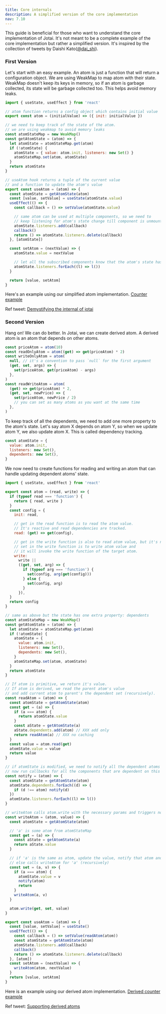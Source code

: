 ```yaml
---
title: Core internals
description: A simplified version of the core implementation
nav: 7.10
---
```


This guide is beneficial for those who want to understand the core implementation of Jotai. It's not meant to be a complete example of the
core implementation but rather a simplified version. It's inspired by the collection of tweets by Daishi Kato([@dai_shi](https://twitter.com/dai_shi)).

### First Version

Let's start with an easy example. An atom is just a function that will return a configuration object. We are using WeakMap to map atom with their state.
WeakMap doesn't keep its keys in memory, so if an atom is garbage collected, its state will be garbage collected too. This helps avoid memory leaks.

```js
import { useState, useEffect } from 'react'

// atom function returns a config object which contains initial value
export const atom = (initialValue) => ({ init: initialValue })

// we need to keep track of the state of the atom.
// we are using weakmap to avoid memory leaks
const atomStateMap = new WeakMap()
const getAtomState = (atom) => {
  let atomState = atomStateMap.get(atom)
  if (!atomState) {
    atomState = { value: atom.init, listeners: new Set() }
    atomStateMap.set(atom, atomState)
  }
  return atomState
}

// useAtom hook returns a tuple of the current value
// and a function to update the atom's value
export const useAtom = (atom) => {
  const atomState = getAtomState(atom)
  const [value, setValue] = useState(atomState.value)
  useEffect(() => {
    const callback = () => setValue(atomState.value)

    // same atom can be used at multiple components, so we need to
    // keep listening for atom's state change till component is unmounted.
    atomState.listeners.add(callback)
    callback()
    return () => atomState.listeners.delete(callback)
  }, [atomState])

  const setAtom = (nextValue) => {
    atomState.value = nextValue

    // let all the subscribed components know that the atom's state has changed
    atomState.listeners.forEach((l) => l())
  }

  return [value, setAtom]
}
```

Here's an example using our simplified atom implementation. [Counter example](https://codesandbox.io/s/zealous-field-z2xk6?file=/src/App.js)

Ref tweet: [Demystifying the internal of jotai](https://twitter.com/dai_shi/status/1484835169475653634)

### Second Version

Hang on! We can do better. In Jotai, we can create derived atom. A derived atom is an atom that depends on other atoms.

```js
const priceAtom = atom(10)
const readOnlyAtom = atom((get) => get(priceAtom) * 2)
const writeOnlyAtom = atom(
  null, // it's a convention to pass `null` for the first argument
  (get, set, args) => {
    set(priceAtom, get(priceAtom) - args)
  },
)
const readWriteAtom = atom(
  (get) => get(priceAtom) * 2,
  (get, set, newPrice) => {
    set(priceAtom, newPrice / 2)
    // you can set as many atoms as you want at the same time
  },
)
```

To keep track of all the dependents, we need to add one more property to the atom's state. Let's say atom X depends on atom Y,
so when we update atom Y, we also update atom X. This is called dependency tracking.

```js
const atomState = {
  value: atom.init,
  listeners: new Set(),
  dependents: new Set(),
}
```

We now need to create functions for reading and writing an atom that can handle updating dependent atoms' state.

```js
import { useState, useEffect } from 'react'

export const atom = (read, write) => {
  if (typeof read === 'function') {
    return { read, write }
  }
  const config = {
    init: read,

    // get in the read function is to read the atom value.
    // It's reactive and read dependencies are tracked.
    read: (get) => get(config),

    // get in the write function is also to read atom value, but it's not tracked.
    // set in the write function is to write atom value and
    // it will invoke the write function of the target atom.
    write:
      write ||
      ((get, set, arg) => {
        if (typeof arg === 'function') {
          set(config, arg(get(config)))
        } else {
          set(config, arg)
        }
      }),
  }
  return config
}

// same as above but the state has one extra property: dependents
const atomStateMap = new WeakMap()
const getAtomState = (atom) => {
  let atomState = atomStateMap.get(atom)
  if (!atomState) {
    atomState = {
      value: atom.init,
      listeners: new Set(),
      dependents: new Set(),
    }
    atomStateMap.set(atom, atomState)
  }
  return atomState
}

// If atom is primitive, we return it's value.
// If atom is derived, we read the parent atom's value
// and add current atom to parent's the dependent set (recursively).
const readAtom = (atom) => {
  const atomState = getAtomState(atom)
  const get = (a) => {
    if (a === atom) {
      return atomState.value
    }
    const aState = getAtomState(a)
    aState.dependents.add(atom) // XXX add only
    return readAtom(a) // XXX no caching
  }
  const value = atom.read(get)
  atomState.value = value
  return value
}

// if atomState is modified, we need to notify all the dependent atoms (recursively)
// now run callbacks for all the components that are dependent on this atom
const notify = (atom) => {
  const atomState = getAtomState(atom)
  atomState.dependents.forEach((d) => {
    if (d !== atom) notify(d)
  })
  atomState.listeners.forEach((l) => l())
}

// writeAtom calls atom.write with the necessary params and triggers notify function
const writeAtom = (atom, value) => {
  const atomState = getAtomState(atom)

  // 'a' is some atom from atomStateMap
  const get = (a) => {
    const aState = getAtomState(a)
    return aState.value
  }

  // if 'a' is the same as atom, update the value, notify that atom and return
  // else calls writeAtom for 'a' (recursively)
  const set = (a, v) => {
    if (a === atom) {
      atomState.value = v
      notify(atom)
      return
    }
    writeAtom(a, v)
  }

  atom.write(get, set, value)
}

export const useAtom = (atom) => {
  const [value, setValue] = useState()
  useEffect(() => {
    const callback = () => setValue(readAtom(atom))
    const atomState = getAtomState(atom)
    atomState.listeners.add(callback)
    callback()
    return () => atomState.listeners.delete(callback)
  }, [atom])
  const setAtom = (nextValue) => {
    writeAtom(atom, nextValue)
  }
  return [value, setAtom]
}
```

Here is an example using our derived atom implementation. [Derived counter example](https://codesandbox.io/s/affectionate-chandrasekhar-nuxms?file=/src/App.js)

Ref tweet: [Supporting derived atoms](https://twitter.com/dai_shi/status/1485434083778117632)

